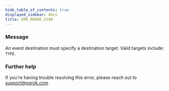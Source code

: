 ```yaml
---
hide_table_of_contents: true
displayed_sidebar: docs
title: ERR_NGROK_5100
---
```


### Message

An event destination must specify a destination target. Valid targets include: `TYPE`.

<ErrorDetails />

### Further help

If you're having trouble resolving this error, please reach out to [support@ngrok.com](mailto:support@ngrok.com?subject=Help%20with%20ERR_NGROK_5100)
